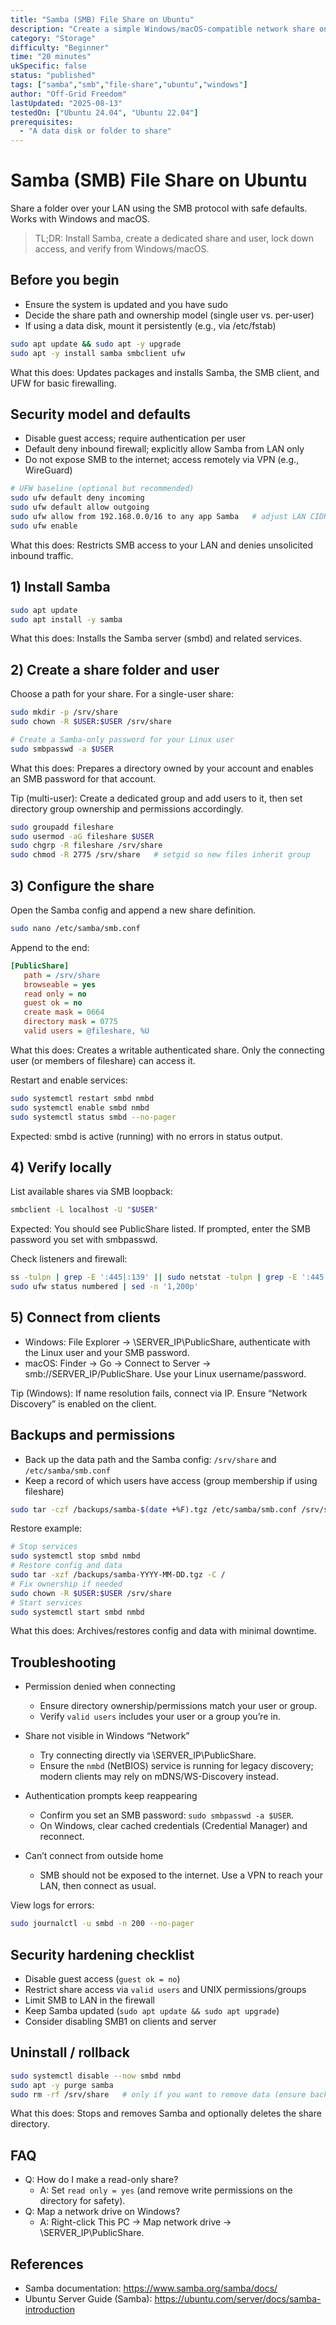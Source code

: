 ```yaml
---
title: "Samba (SMB) File Share on Ubuntu"
description: "Create a simple Windows/macOS-compatible network share on Ubuntu."
category: "Storage"
difficulty: "Beginner"
time: "20 minutes"
ukSpecific: false
status: "published"
tags: ["samba","smb","file-share","ubuntu","windows"]
author: "Off-Grid Freedom"
lastUpdated: "2025-08-13"
testedOn: ["Ubuntu 24.04", "Ubuntu 22.04"]
prerequisites:
  - "A data disk or folder to share"
---
```


# Samba (SMB) File Share on Ubuntu

Share a folder over your LAN using the SMB protocol with safe defaults. Works with Windows and macOS.

> TL;DR: Install Samba, create a dedicated share and user, lock down access, and verify from Windows/macOS.

## Before you begin
- Ensure the system is updated and you have sudo
- Decide the share path and ownership model (single user vs. per-user)
- If using a data disk, mount it persistently (e.g., via /etc/fstab)

```bash
sudo apt update && sudo apt -y upgrade
sudo apt -y install samba smbclient ufw
```

What this does: Updates packages and installs Samba, the SMB client, and UFW for basic firewalling.

## Security model and defaults
- Disable guest access; require authentication per user
- Default deny inbound firewall; explicitly allow Samba from LAN only
- Do not expose SMB to the internet; access remotely via VPN (e.g., WireGuard)

```bash
# UFW baseline (optional but recommended)
sudo ufw default deny incoming
sudo ufw default allow outgoing
sudo ufw allow from 192.168.0.0/16 to any app Samba   # adjust LAN CIDR
sudo ufw enable
```

What this does: Restricts SMB access to your LAN and denies unsolicited inbound traffic.

## 1) Install Samba

```bash
sudo apt update
sudo apt install -y samba
```

What this does: Installs the Samba server (smbd) and related services.

## 2) Create a share folder and user

Choose a path for your share. For a single-user share:

```bash
sudo mkdir -p /srv/share
sudo chown -R $USER:$USER /srv/share

# Create a Samba-only password for your Linux user
sudo smbpasswd -a $USER
```

What this does: Prepares a directory owned by your account and enables an SMB password for that account.

Tip (multi-user): Create a dedicated group and add users to it, then set directory group ownership and permissions accordingly.

```bash
sudo groupadd fileshare
sudo usermod -aG fileshare $USER
sudo chgrp -R fileshare /srv/share
sudo chmod -R 2775 /srv/share   # setgid so new files inherit group
```

## 3) Configure the share

Open the Samba config and append a new share definition.

```bash
sudo nano /etc/samba/smb.conf
```

Append to the end:

```ini
[PublicShare]
   path = /srv/share
   browseable = yes
   read only = no
   guest ok = no
   create mask = 0664
   directory mask = 0775
   valid users = @fileshare, %U
```

What this does: Creates a writable authenticated share. Only the connecting user (or members of fileshare) can access it.

Restart and enable services:

```bash
sudo systemctl restart smbd nmbd
sudo systemctl enable smbd nmbd
sudo systemctl status smbd --no-pager
```

Expected: smbd is active (running) with no errors in status output.

## 4) Verify locally

List available shares via SMB loopback:

```bash
smbclient -L localhost -U "$USER"
```

Expected: You should see PublicShare listed. If prompted, enter the SMB password you set with smbpasswd.

Check listeners and firewall:
```bash
ss -tulpn | grep -E ':445|:139' || sudo netstat -tulpn | grep -E ':445|:139'
sudo ufw status numbered | sed -n '1,200p'
```

## 5) Connect from clients

- Windows: File Explorer → \\SERVER_IP\PublicShare, authenticate with the Linux user and your SMB password.
- macOS: Finder → Go → Connect to Server → smb://SERVER_IP/PublicShare. Use your Linux username/password.

Tip (Windows): If name resolution fails, connect via IP. Ensure “Network Discovery” is enabled on the client.

## Backups and permissions
- Back up the data path and the Samba config: `/srv/share` and `/etc/samba/smb.conf`
- Keep a record of which users have access (group membership if using fileshare)

```bash
sudo tar -czf /backups/samba-$(date +%F).tgz /etc/samba/smb.conf /srv/share
```

Restore example:
```bash
# Stop services
sudo systemctl stop smbd nmbd
# Restore config and data
sudo tar -xzf /backups/samba-YYYY-MM-DD.tgz -C /
# Fix ownership if needed
sudo chown -R $USER:$USER /srv/share
# Start services
sudo systemctl start smbd nmbd
```

What this does: Archives/restores config and data with minimal downtime.

## Troubleshooting

- Permission denied when connecting
  - Ensure directory ownership/permissions match your user or group.
  - Verify `valid users` includes your user or a group you’re in.

- Share not visible in Windows “Network”
  - Try connecting directly via \\SERVER_IP\PublicShare.
  - Ensure the `nmbd` (NetBIOS) service is running for legacy discovery; modern clients may rely on mDNS/WS-Discovery instead.

- Authentication prompts keep reappearing
  - Confirm you set an SMB password: `sudo smbpasswd -a $USER`.
  - On Windows, clear cached credentials (Credential Manager) and reconnect.

- Can’t connect from outside home
  - SMB should not be exposed to the internet. Use a VPN to reach your LAN, then connect as usual.

View logs for errors:
```bash
sudo journalctl -u smbd -n 200 --no-pager
```

## Security hardening checklist
- Disable guest access (`guest ok = no`)
- Restrict share access via `valid users` and UNIX permissions/groups
- Limit SMB to LAN in the firewall
- Keep Samba updated (`sudo apt update && sudo apt upgrade`)
- Consider disabling SMB1 on clients and server

## Uninstall / rollback
```bash
sudo systemctl disable --now smbd nmbd
sudo apt -y purge samba
sudo rm -rf /srv/share   # only if you want to remove data (ensure backups!)
```

What this does: Stops and removes Samba and optionally deletes the share directory.

## FAQ
- Q: How do I make a read-only share?
  - A: Set `read only = yes` (and remove write permissions on the directory for safety).
- Q: Map a network drive on Windows?
  - A: Right-click This PC → Map network drive → \\SERVER_IP\PublicShare.

## References
- Samba documentation: https://www.samba.org/samba/docs/
- Ubuntu Server Guide (Samba): https://ubuntu.com/server/docs/samba-introduction

